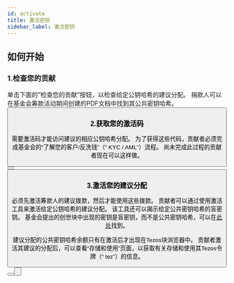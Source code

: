 ```yaml
---
id: activate
title: 激活密钥
sidebar_label: 激活密钥
---
```



## 如何开始

### 1.检查您的贡献

单击下面的“检查您的贡献”按钮，以检查给定公钥哈希的建议分配。 捐款人可以在基金会筹款活动期间创建的PDF文档中找到其公共密钥哈希。
<Button 
    text="检查您的贡献"
    href="https://check.tezos.com/"
/>

### 2.获取您的激活码

需要激活码才能访问建议的相应公钥哈希分配。 为了获得这些代码，贡献者必须完成基金会的“了解您的客户/反洗钱”（“ KYC / AML”）流程。 尚未完成此过程的贡献者现在可以这样做。

<Button 
    text="开始 KYC/AML"
    href="https://verification.tezos.com/"
/> <Button
    text="KYC/AML FAQ"
    href="https://tezos.foundation/privacy-notice/"
    inverse />


### 3.激活您的建议分配

必须先激活筹款人的建议拨款，然后才能使用这些拨款。 贡献者可以通过使用激活工具来激活给定公钥哈希的建议分配。 该工具还可以揭示给定公共密钥哈希的盲密钥。 基金会提出的创世块中出现的密钥是盲密钥，而不是公共密钥哈希，可以在[此处](https://tezos.foundation/wp-content/uploads/2020/04/5223213-genesis.txt)找到。

建议分配的公共密钥哈希余额只有在激活后才出现在Tezos块浏览器中。 贡献者激活其建议的分配后，可以查看“存储和使用”页面，以获取有关存储和使用其Tezos令牌（“ tez”）的信息。
<Button 
    text="激活"
    href="https://activate.tezos.com/"
/> <Button
    text="存储与使用"
    href="store-and-use/"
    inverse />

